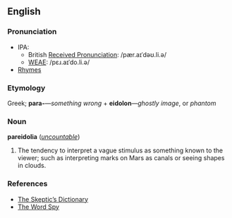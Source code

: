 ==English==
===Pronunciation===
*IPA:
**British [[Received Pronunciation]]: /pær.aɪˈdəʊ.li.ə/
**[[WEAE]]: /pɛɹ.aɪˈdo.li.ə/ 
*[[Rhymes:English:-əʊliə|Rhymes]]

===Etymology===
Greek; '''para-'''&mdash;''something wrong'' + '''eidolon'''&mdash;''ghostly image'', or ''phantom''

===Noun===
'''pareidolia''' (''[[uncountable]]'')

#The tendency to interpret a vague stimulus as something known to the viewer; such as interpreting marks on Mars as canals or seeing shapes in clouds.

===References===
*[http://skepdic.com/pareidol.html The Skeptic’s Dictionary]
*[http://www.wordspy.com/words/pareidolia.asp The Word Spy]